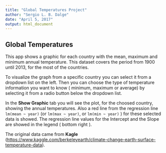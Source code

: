 ```yaml
---
title: "Global Temperatures Project"
author: "Sergio L. B. Dalge"
date: "April 5, 2017"
output: html_document
---
```


## Global Temperatures

This app shows a graphic for each country with the mean, maximum and minimum annual temperature. This dataset covers the period from 1900 until 2013, for the most of the countries.

To visualize the graph from a specific country you can select it from a dropdown list on the left. Then you can choose the type of temperature information you want to know ( minimum, maximum or average) by selecting it from a radio button below the dropdown list.

In the **Show Graphic** tab you will see the plot, for the choosed country, showing the annual temperatures. Also a red line from the regression line ``lm(mean ~ year)`` (or ``lm(max ~ year)``, or ``lm(min ~ year)`` ) for these selected data is showed. The regression line values for the Intercept and the Slope are showed in the legend ( bottom right ).

The original data came from **Kagle** (<https://www.kaggle.com/berkeleyearth/climate-change-earth-surface-temperature-data>).

